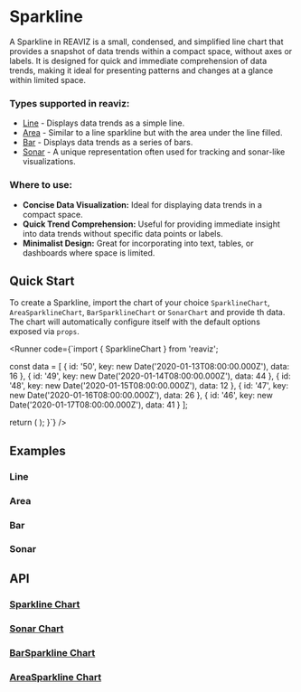 
# Sparkline

A Sparkline in REAVIZ is a small, condensed, and simplified line chart that provides a snapshot of data trends within a compact space, without axes or labels. 
It is designed for quick and immediate comprehension of data trends, making it ideal for presenting patterns and changes at a glance within limited space.

### Types supported in reaviz:
- [Line](/docs/charts/spark-line#line) - Displays data trends as a simple line.
- [Area](/docs/charts/spark-line#area) - Similar to a line sparkline but with the area under the line filled.
- [Bar](/docs/charts/spark-line#bar) - Displays data trends as a series of bars.
- [Sonar](/docs/charts/spark-line#sonar) - A unique representation often used for tracking and sonar-like visualizations.

### Where to use:

- **Concise Data Visualization:** Ideal for displaying data trends in a compact space.
- **Quick Trend Comprehension:** Useful for providing immediate insight into data trends without specific data points or labels.
- **Minimalist Design:** Great for incorporating into text, tables, or dashboards where space is limited.


## Quick Start
To create a Sparkline, import the chart of your choice `SparklineChart`, `AreaSparklineChart`, `BarSparklineChart` or `SonarChart` and
provide th data. The chart will automatically configure itself with the default options exposed via `props`.

<Runner code={`import { SparklineChart } from 'reaviz';

  const data = [
    {
      id: '50',
      key: new Date('2020-01-13T08:00:00.000Z'),
      data: 16
    },
    {
      id: '49',
      key: new Date('2020-01-14T08:00:00.000Z'),
      data: 44
    },
    {
      id: '48',
      key: new Date('2020-01-15T08:00:00.000Z'),
      data: 12
    },
    {
      id: '47',
      key: new Date('2020-01-16T08:00:00.000Z'),
      data: 26
    },
    {
      id: '46',
      key: new Date('2020-01-17T08:00:00.000Z'),
      data: 41
    }
  ];

  return (
    <SparklineChart
      height={200}
      width={300}
      data={data}
    />
  );
}`}
/>

## Examples

### Line
<StoryRenderer path="components/SparklineChart.story.tsx" name="Line" storybookKey="charts-sparkline--line" />

### Area
<StoryRenderer path="components/SparklineChart.story.tsx" name="Area" storybookKey="charts-sparkline--area" />

### Bar
<StoryRenderer path="components/SparklineChart.story.tsx" name="Bar" storybookKey="charts-sparkline--bar" />

### Sonar
<StoryRenderer path="components/SparklineChart.story.tsx" name="Sonar" storybookKey="charts-sparkline--sonar" />

## API
### [Sparkline Chart](https://github.com/reaviz/reaviz/blob/master/src/SparklineChart/SparklineChart.tsx)
<PropsTable name="SparklineChart" />

### [Sonar Chart](https://github.com/reaviz/reaviz/blob/master/src/SonarChart/SonarChart.tsx)
<PropsTable name="SonarChart" />

### [BarSparkline Chart](https://github.com/reaviz/reaviz/blob/master/src/BarSparklineChart/BarSparklineChart.tsx)
<PropsTable name="BarSparklineChart" />

### [AreaSparkline Chart](https://github.com/reaviz/reaviz/blob/master/src/AreaSparklineChart/AreaSparklineChart.tsx)
<PropsTable name="AreaSparklineChart" />
